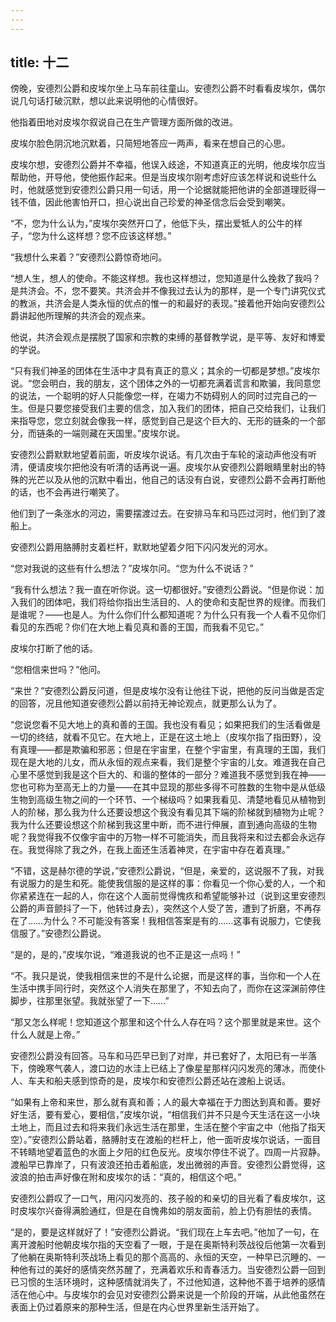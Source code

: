 ```yaml
---
---
---
```

title: 十二
---




傍晚，安德烈公爵和皮埃尔坐上马车前往童山。安德烈公爵不时看看皮埃尔，偶尔说几句话打破沉默，想以此来说明他的心情很好。

他指着田地对皮埃尔叙说自己在生产管理方面所做的改进。

皮埃尔脸色阴沉地沉默着，只简短地答应一两声，看来在想自己的心思。

皮埃尔想，安德烈公爵并不幸福，他误入歧途，不知道真正的光明，他皮埃尔应当帮助他，开导他，使他振作起来。但是当皮埃尔刚考虑好应该怎样说和说些什么时，他就感觉到安德烈公爵只用一句话，用一个论据就能把他讲的全部道理贬得一钱不值，因此他害怕开口，担心说出自己珍爱的神圣信念后会受到嘲笑。

“不，您为什么认为，”皮埃尔突然开口了，他低下头，摆出爱牴人的公牛的样子，“您为什么这样想？您不应该这样想。”

“我想什么来着？”安德烈公爵惊奇地问。

“想人生，想人的使命。不能这样想。我也这样想过，您知道是什么挽救了我吗？是共济会。不，您不要笑。共济会并不像我过去认为的那样，是一个专门讲究仪式的教派，共济会是人类永恒的优点的惟一的和最好的表现。”接着他开始向安德烈公爵讲起他所理解的共济会的观点来。

他说，共济会观点是摆脱了国家和宗教的束缚的基督教学说，是平等、友好和博爱的学说。

“只有我们神圣的团体在生活中才具有真正的意义；其余的一切都是梦想。”皮埃尔说。“您会明白，我的朋友，这个团体之外的一切都充满着谎言和欺骗，我同意您的说法，一个聪明的好人只能像您一样，在竭力不妨碍别人的同时过完自己的一生。但是只要您接受我们主要的信念，加入我们的团体，把自己交给我们，让我们来指导您，您立刻就会像我一样，感觉到自己是这个巨大的、无形的链条的一个部分，而链条的一端则藏在天国里。”皮埃尔说。

安德烈公爵默默地望着前面，听皮埃尔说话。有几次由于车轮的滚动声他没有听清，便请皮埃尔把他没有听清的话再说一遍。皮埃尔从安德烈公爵眼睛里射出的特殊的光芒以及从他的沉默中看出，他自己的话没有白说，安德烈公爵不会再打断他的话，也不会再进行嘲笑了。

他们到了一条涨水的河边，需要摆渡过去。在安排马车和马匹过河时，他们到了渡船上。

安德烈公爵用胳膊肘支着栏杆，默默地望着夕阳下闪闪发光的河水。

“您对我说的这些有什么想法？”皮埃尔问。“您为什么不说话？”

“我有什么想法？我一直在听你说。这一切都很好。”安德烈公爵说。“但是你说：加入我们的团体吧，我们将给你指出生活目的、人的使命和支配世界的规律。而我们是谁呢？——也是人。为什么你们什么都知道呢？为什么只有我一个人看不见你们看见的东西呢？你们在大地上看见真和善的王国，而我看不见它。”

皮埃尔打断了他的话。

“您相信来世吗？”他问。

“来世？”安德烈公爵反问道，但是皮埃尔没有让他往下说，把他的反问当做是否定的回答，况且他知道安德烈公爵以前持无神论观点，就更那么认为了。

“您说您看不见大地上的真和善的王国。我也没有看见；如果把我们的生活看做是一切的终结，就看不见它。在大地上，正是在这土地上（皮埃尔指了指田野），没有真理——都是欺骗和邪恶；但是在宇宙里，在整个宇宙里，有真理的王国，我们现在是大地的儿女，而从永恒的观点来看，我们是整个宇宙的儿女。难道我在自己心里不感觉到我是这个巨大的、和谐的整体的一部分？难道我不感觉到我在神——您也可称为至高无上的力量——在其中显现的那些多得不可胜数的生物中是从低级生物到高级生物之间的一个环节、一个梯级吗？如果我看见、清楚地看见从植物到人的阶梯，那么我为什么还要设想这个我没有看见其下端的阶梯就到植物为止呢？我为什么还要设想这个阶梯到我这里中断，而不进行伸展，直到通向高级的生物呢？我觉得我不仅像宇宙中的万物一样不可能消失，而且我将来和过去都会永远存在。我觉得除了我之外，在我上面还生活着神灵，在宇宙中存在着真理。”

“不错，这是赫尔德的学说，”安德烈公爵说，“但是，亲爱的，这说服不了我，对我有说服力的是生和死。能使我信服的是这样的事：你看见一个你心爱的人，一个和你紧紧连在一起的人，你在这个人面前觉得愧疚和希望能够补过（说到这里安德烈公爵的声音颤抖了一下，他转过身去），突然这个人受了苦，遭到了折磨，不再存在了……为什么？不可能没有答案！我相信答案是有的……这事有说服力，它使我信服了。”安德烈公爵说。

“是的，是的，”皮埃尔说，“难道我说的也不正是这一点吗！”

“不。我只是说，使我相信来世的不是什么论据，而是这样的事，当你和一个人在生活中携手同行时，突然这个人消失在那里了，不知去向了，而你在这深渊前停住脚步，往那里张望。我就张望了一下……”

“那又怎么样呢！您知道这个那里和这个什么人存在吗？这个那里就是来世。这个什么人就是上帝。”

安德烈公爵没有回答。马车和马匹早已到了对岸，并已套好了，太阳已有一半落下，傍晚寒气袭人，渡口边的水洼上已结上了像星星那样闪闪发亮的薄冰，而使仆人、车夫和船夫感到惊奇的是，皮埃尔和安德烈公爵还站在渡船上说话。

“如果有上帝和来世，那么就有真和善；人的最大幸福在于力图达到真和善。要好好生活，要有爱心，要相信，”皮埃尔说，“相信我们并不只是今天生活在这一小块土地上，而且过去和将来我们永远生活在那里，生活在整个宇宙之中（他指了指天空）。”安德烈公爵站着，胳膊肘支在渡船的栏杆上，他一面听皮埃尔说话，一面目不转睛地望着蓝色的水面上夕阳的红色反光。皮埃尔停住不说了。四周一片寂静。渡船早已靠岸了，只有波浪还拍击着船底，发出微弱的声音。安德烈公爵觉得，这波浪的拍击声好像在附和皮埃尔的话：“真的，相信这个吧。”

安德烈公爵叹了一口气，用闪闪发亮的、孩子般的和亲切的目光看了看皮埃尔，这时皮埃尔兴奋得满脸通红，但是在自愧弗如的朋友面前，脸上仍有胆怯的表情。

“是的，要是这样就好了！”安德烈公爵说。“我们现在上车去吧。”他加了一句，在离开渡船时他朝皮埃尔指的天空看了一眼，于是在奥斯特利茨战役后他第一次看到了他躺在奥斯特利茨战场上看见的那个高高的、永恒的天空，一种早已沉睡的、一种他有过的美好的感情突然苏醒了，充满着欢乐和青春活力。当安德烈公爵一回到已习惯的生活环境时，这种感情就消失了，不过他知道，这种他不善于培养的感情活在他心中。与皮埃尔的会见对安德烈公爵来说是一个阶段的开端，从此他虽然在表面上仍过着原来的那种生活，但是在内心世界里新生活开始了。